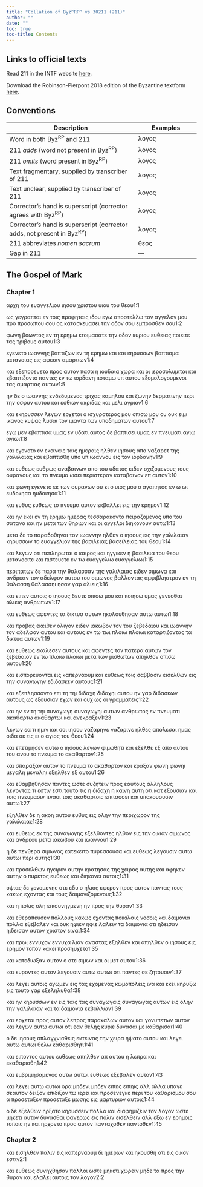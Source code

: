 ```yaml
---
title: "Collation of Byz^RP^ vs 30211 (211)"
author: ""
date: ""
toc: true
toc-title: Contents
---
```


::: {.callout-note appearance="minimal" icon="false" collapse="true"}
# Links to official texts

Read 211 in the INTF website [here](https://ntvmr.uni-muenster.de/manuscript-workspace?docID=30211).

Download the Robinson-Pierpont 2018 edition of the Byzantine textform [here](https://web.archive.org/web/20210413060536/https://byzantinetext.com/wp-content/uploads/2021/03/robinson-pierpont-2018-gnt-edition.pdf).


:::


::: {.callout-note appearance="minimal" icon="false" collapse="true"}
# Conventions

| Description                                                              	| Examples                           	|
|--------------------------------------------------------------------------	|------------------------------------	|
| Word in both Byz^RP^ and 211                                   	| λογος                              	|
| 211 *adds* (word not present in Byz^RP^)                       	| [λογος]{.greek-added}            	|
| 211 *omits* (word present in Byz^RP^)                          	| [λογος]{.greek-omitted}          	|
| Text fragmentary, supplied by transcriber of 211               	| [λογος]{.greek-supplied}         	|
| Text unclear, supplied by transcriber of 211                   	| [λογος]{.unclear}                	|
| Corrector's hand is superscript (corrector agrees with Byz^RP^)          	| [λογος]{.corr}                   	|
| Corrector's hand is superscript (corrector adds, not present in Byz^RP^) 	| [[λογος]{.corr}]{.greek-added} 	|
| 211 abbreviates *nomen sacrum*                                 	| [θεος]{.greek-abbr}            	|
| Gap in 211                                                     	| [―]{.gap}                        	|
:::

## The Gospel of Mark

### Chapter 1

αρχη του ευαγγελιου ιησου χριστου υιου [του]{.greek-omitted} θεου[1:1]{.aside}

ως γεγραπται εν τοις προφηταις ιδου [εγω]{.greek-omitted} αποστελλω τον αγγελον μου προ προσωπου σου ος κατασκευασει την οδον σου εμπροσθεν σου[1:2]{.aside}

φωνη βοωντος εν τη ερημω ετοιμασατε την οδον [κυριου]{.greek-abbr} ευθειας ποιειτε τας τριβους αυτου[1:3]{.aside}

εγενετο ιωαννης βαπτιζων εν τη ερημω και [και]{.greek-added} κηρυσσων βαπτισμα μετανοιας εις αφεσιν αμαρτιων[1:4]{.aside}

και εξεπορευετο προς αυτον πασα η ιουδαια χωρα και οι ιεροσολυμιται και εβαπτιζοντο παντες εν τω ιορδανη ποταμω υπ αυτου εξομολογουμενοι τας αμαρτιας αυτων[1:5]{.aside}

ην δε ο ιωαννης ενδεδυμενος τριχας καμηλου και ζωνην δερματινην περι την οσφυν αυτου και εσθιων ακριδας και μελι αγριον[1:6]{.aside}

και εκηρυσσεν λεγων ερχεται ο ισχυροτερος μου οπισω μου ου ουκ ειμι ικανος κυψας λυσαι τον ιμαντα των υποδηματων αυτου[1:7]{.aside}

εγω μεν εβαπτισα υμας εν υδατι αυτος δε βαπτισει υμας εν [πνευματι]{.greek-abbr} [αγιω]{.greek-omitted} [αγιωι]{.greek-added}[1:8]{.aside}

και εγενετο εν εκειναις ταις ημεραις ηλθεν [ιησους]{.greek-abbr} απο ναζαρετ της γαλιλαιας και εβαπτισθη [υπο]{.greek-omitted} [υπ]{.greek-added} ιωαννου εις τον ιορδανην[1:9]{.aside}

και [ευθεως]{.greek-omitted} [ευθρως]{.greek-added} αναβαινων απο του υδατος ειδεν σχιζομενους τους ουρανους και το [πνευμα]{.greek-abbr} ωσει περιστεραν καταβαινον επ αυτον[1:10]{.aside}

και φωνη εγενετο εκ των [ουρανων]{.greek-abbr} συ ει ο υιος μου ο αγαπητος εν [ω]{.greek-omitted} [ωι]{.greek-added} [ευδοκησα]{.greek-omitted} [ηυδοκησα]{.greek-added}[1:11]{.aside}

και [ευθυς]{.greek-omitted} [ευθεως]{.greek-added} το [πνευμα]{.greek-abbr} αυτον εκβαλλει εις την ερημον[1:12]{.aside}

και ην εκει εν τη ερημω ημερας τεσσαρακοντα πειραζομενος υπο του σατανα και ην μετα των θηριων και οι αγγελοι διηκονουν αυτω[1:13]{.aside}

μετα δε το παραδοθηναι τον ιωαννην ηλθεν ο [ιησους]{.greek-abbr} εις την γαλιλαιαν κηρυσσων το ευαγγελιον της [βασιλειας]{.greek-omitted} [βασειλειας]{.greek-added} του [θεου]{.greek-abbr}[1:14]{.aside}

[και]{.greek-omitted} [λεγων]{.greek-omitted} [οτι]{.greek-omitted} [πεπληρωται]{.greek-omitted} [ο]{.greek-omitted} [καιρος]{.greek-omitted} [και]{.greek-omitted} [ηγγικεν]{.greek-omitted} [η]{.greek-omitted} [βασιλεια]{.greek-omitted} [του]{.greek-omitted} [θεου]{.greek-omitted} μετανοειτε και πιστευετε εν τω [ευαγγελιω]{.greek-omitted} [ευαγγελιωι]{.greek-added}[1:15]{.aside}

περιπατων δε παρα την θαλασσαν της γαλιλαιας ειδεν σιμωνα και ανδρεαν τον αδελφον αυτου του σιμωνος βαλλοντας αμφιβληστρον εν τη [θαλασση]{.greek-omitted} [θαλασσηι]{.greek-added} ησαν γαρ αλιεις[1:16]{.aside}

και ειπεν αυτοις ο [ιησους]{.greek-abbr} δευτε οπισω μου και ποιησω υμας γενεσθαι αλιεις [ανθρωπων]{.greek-abbr}[1:17]{.aside}

και [ευθεως]{.greek-omitted} αφεντες τα δικτυα αυτων ηκολουθησαν [αυτω]{.greek-omitted} [αυτωι]{.greek-added}[1:18]{.aside}

και προβας εκειθεν ολιγον ειδεν ιακωβον τον του ζεβεδαιου και ιωαννην τον αδελφον αυτου και αυτους εν [τω]{.greek-omitted} [τωι]{.greek-added} [πλοιω]{.greek-omitted} [πλοιωι]{.greek-added} καταρτιζοντας τα δικτυα [αυτων]{.greek-added}[1:19]{.aside}

και ευθεως εκαλεσεν αυτους και αφεντες τον [πατερα]{.greek-abbr} αυτων [τον]{.greek-added} ζεβεδαιον εν τω [πλοιω]{.greek-omitted} [πλοιωι]{.greek-added} μετα των μισθωτων απηλθον οπισω αυτου[1:20]{.aside}

και εισπορευονται εις καπερναουμ και ευθεως τοις σαββασιν εισελθων εις την συναγωγην εδιδασκεν [αυτους]{.greek-added}[1:21]{.aside}

και εξεπλησσοντο επι [τη]{.greek-omitted} [τηι]{.greek-added} [διδαχη]{.greek-omitted} [διδαχηι]{.greek-added} αυτου ην γαρ διδασκων [αυτους]{.greek-omitted} ως εξουσιαν εχων και ουχ ως οι γραμματεις[1:22]{.aside}

και ην εν [τη]{.greek-omitted} [τηι]{.greek-added} [συναγωγη]{.greek-omitted} [συναγωγηι]{.greek-added} αυτων [ανθρωπος]{.greek-abbr} εν [πνευματι]{.greek-abbr} [ακαθαρτω]{.greek-omitted} [ακαθαρτωι]{.greek-added} και ανεκραξεν[1:23]{.aside}

λεγων εα τι ημιν και σοι [ιησου]{.greek-abbr} [ναζαρηνε]{.greek-omitted} [ναζαρινε]{.greek-added} ηλθες απολεσαι ημας οιδα σε τις ει ο αγιος του [θεου]{.greek-abbr}[1:24]{.aside}

και επετιμησεν αυτω ο [ιησους]{.greek-abbr} λεγων φιμωθητι και εξελθε [εξ]{.greek-omitted} [απο]{.greek-added} [αυτου]{.greek-omitted} [του]{.greek-added} [ανου]{.greek-added} [το]{.greek-added} [[πνευμα]{.greek-abbr}]{.greek-added} [το]{.greek-added} [ακαθαρτον]{.greek-added}[1:25]{.aside}

και σπαραξαν αυτον το [πνευμα]{.greek-abbr} το ακαθαρτον και κραξαν [φωνη]{.greek-omitted} [φωνηι]{.greek-added} [μεγαλη]{.greek-omitted} [μεγαληι]{.greek-added} εξηλθεν εξ αυτου[1:26]{.aside}

και εθαμβηθησαν παντες ωστε συζητειν προς [εαυτους]{.greek-omitted} [αλληλους]{.greek-added} λεγοντας τι [εστιν]{.greek-omitted} [εστι]{.greek-added} τουτο τις [η]{.greek-omitted} διδαχη [η]{.greek-omitted} καινη αυτη οτι κατ εξουσιαν και τοις [πνευμασιν]{.greek-omitted} [[πνασι]{.greek-abbr}]{.greek-added} τοις ακαθαρτοις επιτασσει και υπακουουσιν αυτω[1:27]{.aside}

εξηλθεν δε η ακοη αυτου ευθυς εις ολην την περιχωρον της γαλιλαιας[1:28]{.aside}

και ευθεως εκ της συναγωγης εξελθοντες ηλθον εις την οικιαν σιμωνος και ανδρεου μετα ιακωβου και ιωαννου[1:29]{.aside}

η δε πενθερα σιμωνος κατεκειτο πυρεσσουσα και ευθεως λεγουσιν [αυτω]{.greek-omitted} [αυτωι]{.greek-added} περι αυτης[1:30]{.aside}

και προσελθων ηγειρεν αυτην κρατησας της χειρος αυτης [και]{.corr} αφηκεν αυτην ο πυρετος ευθεως και διηκονει αυτοις[1:31]{.aside}

οψιας δε γενομενης οτε εδυ ο ηλιος εφερον προς αυτον παντας τους κακως εχοντας και τους δαιμονιζομενους[1:32]{.aside}

και η πολις ολη επισυνηγμενη ην προς την θυραν[1:33]{.aside}

και εθεραπευσεν πολλους κακως εχοντας ποικιλαις νοσοις και δαιμονια πολλα εξεβαλεν και ουκ [ηφιεν]{.greek-omitted} [ηφιε]{.greek-added} λαλειν τα δαιμονια οτι [ηδεισαν]{.greek-omitted} [ηιδεισαν]{.greek-added} αυτον [[χριστον]{.greek-abbr}]{.greek-added} [ειναι]{.greek-added}[1:34]{.aside}

και πρωι [εννυχον]{.greek-omitted} [εννυχα]{.greek-added} λιαν αναστας εξηλθεν και απηλθεν [ο]{.greek-added} [[ιησους]{.greek-abbr}]{.greek-added} εις ερημον τοπον κακει προσηυχετο[1:35]{.aside}

και κατεδιωξαν αυτον [ο]{.greek-omitted} [οτε]{.greek-added} σιμων και οι μετ αυτου[1:36]{.aside}

και ευροντες αυτον λεγουσιν [αυτω]{.greek-omitted} [αυτωι]{.greek-added} οτι παντες σε ζητουσιν[1:37]{.aside}

και λεγει αυτοις αγωμεν εις τας εχομενας κωμοπολεις ινα και εκει κηρυξω εις τουτο γαρ εξεληλυθα[1:38]{.aside}

και ην κηρυσσων [εν]{.greek-omitted} [εις]{.greek-added} [ταις]{.greek-omitted} [τας]{.greek-added} [συναγωγαις]{.greek-omitted} [συναγωγας]{.greek-added} αυτων εις ολην την γαλιλαιαν και τα δαιμονια εκβαλλων[1:39]{.aside}

και ερχεται προς αυτον λεπρος παρακαλων αυτον και γονυπετων αυτον και λεγων [αυτω]{.greek-omitted} [αυτωι]{.greek-added} οτι εαν θελης [[κυριε]{.greek-abbr}]{.greek-added} δυνασαι με καθαρισαι[1:40]{.aside}

ο δε [ιησους]{.greek-abbr} σπλαγχνισθεις εκτεινας την χειρα ηψατο αυτου και λεγει [αυτω]{.greek-omitted} [αυτωι]{.greek-added} θελω καθαρισθητι[1:41]{.aside}

και ειποντος αυτου ευθεως απηλθεν απ αυτου η λεπρα και εκαθαρισθη[1:42]{.aside}

και εμβριμησαμενος [αυτω]{.greek-omitted} [αυτωι]{.greek-added} ευθεως εξεβαλεν αυτον[1:43]{.aside}

και λεγει [αυτω]{.greek-omitted} [αυτωι]{.greek-added} ορα μηδενι [μηδεν]{.greek-omitted} [ειπης]{.greek-omitted} [ειπηις]{.greek-added} [αλλ]{.greek-omitted} [αλλα]{.greek-added} υπαγε σεαυτον [δειξον]{.greek-omitted} [επιδιξον]{.greek-added} τω ιερει και προσενεγκε περι του καθαρισμου σου α [προσεταξεν]{.greek-omitted} [προσεταξε]{.greek-added} μωσης εις μαρτυριον αυτοις[1:44]{.aside}

ο δε εξελθων ηρξατο κηρυσσειν πολλα και διαφημιζειν τον λογον ωστε μηκετι αυτον δυνασθαι φανερως εις πολιν εισελθειν αλλ εξω εν ερημοις τοποις ην και ηρχοντο προς αυτον [πανταχοθεν]{.greek-omitted} [παντοθεν]{.greek-added}[1:45]{.aside}

### Chapter 2

και εισηλθεν παλιν εις καπερναουμ δι ημερων και ηκουσθη οτι εις οικον εστιν[2:1]{.aside}

[κ]{.greek-supplied}αι ευθεως συνηχθησαν πολλοι [ωστε]{.greek-omitted} [μηκετι]{.greek-omitted} [χωρειν]{.greek-omitted} [μηδε]{.greek-omitted} [τα]{.greek-omitted} [προς]{.greek-omitted} [την]{.greek-omitted} [θυραν]{.greek-omitted} [και]{.greek-omitted} [ελαλει]{.greek-omitted} [αυτοις]{.greek-omitted} [τον]{.greek-omitted} [λογον]{.greek-omitted}[2:2]{.aside}

